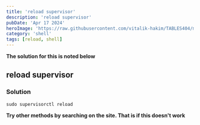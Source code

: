 ---
title: 'reload supervisor'
description: 'reload supervisor'
pubDate: 'Apr 17 2024'
heroImage: 'https://raw.githubusercontent.com/vitalik-hakim/TABLES404/main/error_b/SHELL.jpg'
category: 'shell'
tags: [reload, shell]
---

**The solution for this is noted below**

## reload supervisor

### Solution

```shell
sudo supervisorctl reload
```
**Try other methods by searching on the site. That is if this doesn't work**
